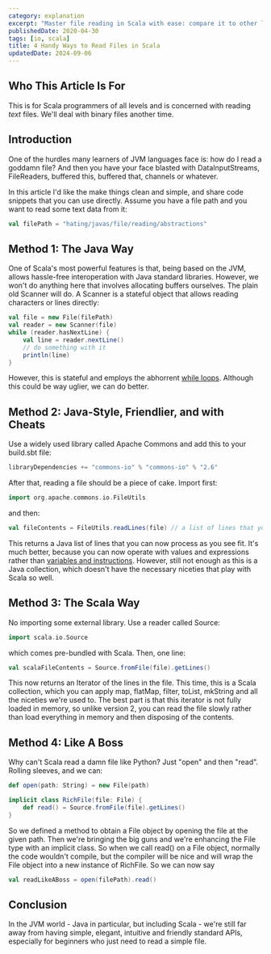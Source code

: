 ```yaml
---
category: explanation
excerpt: "Master file reading in Scala with ease: compare it to other languages and discover how our simple API approach is almost as straightforward as Python's read()"
publishedDate: 2020-04-30
tags: [io, scala]
title: 4 Handy Ways to Read Files in Scala
updatedDate: 2024-09-06
---
```


## Who This Article Is For

This is for Scala programmers of all levels and is concerned with reading _text_ files. We'll deal with binary files another time.

## Introduction

One of the hurdles many learners of JVM languages face is: how do I read a goddamn file? And then you have your face blasted with DataInputStreams, FileReaders, buffered this, buffered that, channels or whatever.

In this article I'd like the make things clean and simple, and share code snippets that you can use directly. Assume you have a file path and you want to read some text data from it:

```scala
val filePath = "hating/javas/file/reading/abstractions"
```

## Method 1: The Java Way

One of Scala's most powerful features is that, being based on the JVM, allows hassle-free interoperation with Java standard libraries. However, we won't do anything here that involves allocating buffers ourselves. The plain old Scanner will do. A Scanner is a stateful object that allows reading characters or lines directly:

```scala
val file = new File(filePath)
val reader = new Scanner(file)
while (reader.hasNextLine) {
    val line = reader.nextLine()
    // do something with it
    println(line)
}
```

However, this is stateful and employs the abhorrent [while loops](/articles/things-that-dont-make-sense-scala-loops). Although this could be way uglier, we can do better.

## Method 2: Java-Style, Friendlier, and with Cheats

Use a widely used library called Apache Commons and add this to your build.sbt file:

```scala
libraryDependencies += "commons-io" % "commons-io" % "2.6"
```

After that, reading a file should be a piece of cake. Import first:

```scala
import org.apache.commons.io.FileUtils
```

and then:

```scala
val fileContents = FileUtils.readLines(file) // a list of lines that you can now process freely
```

This returns a Java list of lines that you can now process as you see fit. It's much better, because you can now operate with values and expressions rather than [variables and instructions](/articles/things-that-dont-make-sense-scala-variables). However, still not enough as this is a Java collection, which doesn't have the necessary niceties that play with Scala so well.

## Method 3: The Scala Way

No importing some external library. Use a reader called Source:

```scala
import scala.io.Source
```

which comes pre-bundled with Scala. Then, one line:

```scala
val scalaFileContents = Source.fromFile(file).getLines()
```

This now returns an Iterator of the lines in the file. This time, this is a Scala collection, which you can apply map, flatMap, filter, toList, mkString and all the niceties we're used to. The best part is that this iterator is not fully loaded in memory, so unlike version 2, you can read the file slowly rather than load everything in memory and then disposing of the contents.

## Method 4: Like A Boss

Why can't Scala read a damn file like Python? Just "open" and then "read". Rolling sleeves, and we can:

```scala
def open(path: String) = new File(path)

implicit class RichFile(file: File) {
    def read() = Source.fromFile(file).getLines()
}
```

So we defined a method to obtain a File object by opening the file at the given path. Then we're bringing the big guns and we're enhancing the File type with an implicit class. So when we call read() on a File object, normally the code wouldn't compile, but the compiler will be nice and will wrap the File object into a new instance of RichFile. So we can now say

```scala
val readLikeABoss = open(filePath).read()
```

## Conclusion

In the JVM world - Java in particular, but including Scala - we're still far away from having simple, elegant, intuitive and friendly standard APIs, especially for beginners who just need to read a simple file.

